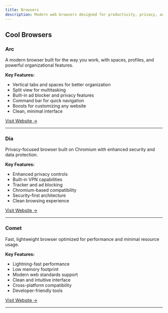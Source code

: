 ```yaml
---
title: Browsers
description: Modern web browsers designed for productivity, privacy, and enhanced developer experience.
---
```


## Cool Browsers

### Arc
A modern browser built for the way you work, with spaces, profiles, and powerful organizational features.

**Key Features:**
- Vertical tabs and spaces for better organization
- Split view for multitasking
- Built-in ad blocker and privacy features
- Command bar for quick navigation
- Boosts for customizing any website
- Clean, minimal interface

[Visit Website →](https://arc.net/)

---

### Dia
Privacy-focused browser built on Chromium with enhanced security and data protection.

**Key Features:**
- Enhanced privacy controls
- Built-in VPN capabilities
- Tracker and ad blocking
- Chromium-based compatibility
- Security-first architecture
- Clean browsing experience

[Visit Website →](https://dia.app/)

---

### Comet
Fast, lightweight browser optimized for performance and minimal resource usage.

**Key Features:**
- Lightning-fast performance
- Low memory footprint
- Modern web standards support
- Clean and intuitive interface
- Cross-platform compatibility
- Developer-friendly tools

[Visit Website →](https://cometbrowser.com/)

---


